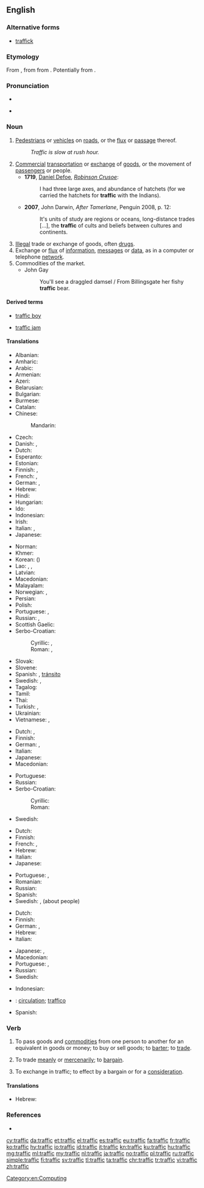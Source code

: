 ==English==
{{wikipedia}}

===Alternative forms===
* [[traffick]]

===Etymology===
From {{etyl|frm|en}} {{term|trafique||traffic|lang=frm}}, from {{etyl|it|en}} {{term|traffico||traffic|lang=it}} from {{etyl|it|en}} {{term|trafficare||to carry on trade|lang=it}}. Potentially from {{etyl|VL.|en}} {{m|la|*transfricare||to rub across}}.

===Pronunciation===
* {{audio|en-us-traffic.ogg|Audio (US)|lang=en}}

* {{rhymes|æfɪk|lang=en}}

===Noun===
{{en-noun|-}}

# [[pedestrian|Pedestrians]] or [[vehicle]]s on [[road]]s, or the [[flux]] or [[passage]] thereof.
#: ''Traffic is slow at rush hour.''
# [[commercial|Commercial]] [[transportation]] or [[exchange]] of [[goods]], or the movement of [[passenger]]s or people.
#* '''1719''', [[w:Daniel Defoe|Daniel Defoe]], ''[[w:Robinson Crusoe|Robinson Crusoe]]'':
#*: I had three large axes, and abundance of hatchets (for we carried the hatchets for '''traffic''' with the Indians).
#* '''2007''', John Darwin, ''After Tamerlane'', Penguin 2008, p. 12:
#*: It's units of study are regions or oceans, long-distance trades [...], the '''traffic''' of cults and beliefs between cultures and continents.
# [[illegal|Illegal]] trade or exchange of goods, often [[drug]]s.
# Exchange or [[flux]] of [[information]], [[message]]s or [[data]], as in a computer or telephone [[network]].
# Commodities of the market.
#* John Gay
#*: You'll see a draggled damsel / From Billingsgate her fishy '''traffic''' bear.

====Derived terms====
{{rel-top|Terms derived from ''traffic'' (noun)}}
* [[traffic boy]]
{{rel-mid}}
* [[traffic jam]]
{{rel-bottom}}

====Translations====
{{trans-top|pedestrians or vehicles on roads or on the air}}
* Albanian: {{t+|sq|trafik|m}}
* Amharic: {{t|am|ትራፊክ|sc=Ethi}}
* Arabic: {{t|ar|مُرُور|m}}
* Armenian: {{t|hy|երթեւեկություն|sc=Armn}}
* Azeri: {{t|az|yol hərəkəti}}
* Belarusian: {{t|be|рух|m|sc=Cyrl}}
* Bulgarian: {{t+|bg|движе́ние|n|sc=Cyrl}}
* Burmese: {{t+|my|အသွားအလာ|sc=Mymr}}
* Catalan: {{t|ca|tràfic|m}}
* Chinese:
*: Mandarin: {{t+|cmn|交通|tr=jiāotōng|sc=Hani}}
* Czech: {{t+|cs|doprava|f}}
* Danish: {{t+|da|trafik}}, {{t|da|færdsel}}
* Dutch: {{t+|nl|verkeer|n}}
* Esperanto: {{t|eo|trafiko}}
* Estonian: {{t|et|liiklus}}
* Finnish: {{t+|fi|liikenne}}, {{t|fi|lentoliikenne}}
* French: {{t+|fr|circulation|f}}, {{t+|fr|trafic|m}}
* German: {{t+|de|Verkehr|m}}, {{t|de|Personenverkehr|m}}
* Hebrew: {{t+|he|תְּנוּעָה|f|tr=t'nu'á}}
* Hindi: {{t|hi|यातायात|f|sc=Deva}}
* Hungarian: {{t+|hu|forgalom}}
* Ido: {{t+|io|trafiko}}
* Indonesian: {{t+|id|lalu lintas}}
* Irish: {{t|ga|trácht|m}}
* Italian: {{t+|it|traffico|m}}, {{t|it|viabilità|f}}
* Japanese: {{t+|ja|交通|tr=こうつう, kōtsū|sc=Jpan}}
{{trans-mid}}
* Norman: {{t|nrf|trafi|m}}
* Khmer: {{t+|km|ចរាចរ|tr=cɑɑraacɑɑ|sc=Khmr}}
* Korean: {{t+|ko|교통|sc=Kore}} ({{t+|ko|交通|sc=Kore}})
* Lao: {{t|lo|ການຈະລາຈອນ|sc=Laoo}}, {{t|lo|ການສັນຈອນ|sc=Laoo}}, {{t|lo|ຄົມມະນາຄົມ|sc=Laoo}}
* Latvian: {{t|lv|satiksme|f}}
* Macedonian: {{t|mk|соо́браќај|m}}
* Malayalam: {{t+|ml|ഗതാഗതം}}
* Norwegian: {{t+|no|trafikk|m}}, {{t|no|ferdsel}}
* Persian: {{t+|fa|ترافیک|tr=terâfik|sc=fa-Arab}}
* Polish: {{t+|pl|ruch|m}}
* Portuguese: {{t+|pt|tráfego|m}}, {{t+|pt|trânsito|m}}
* Russian: {{t+|ru|движе́ние|n}}, {{t+|ru|тра́фик|m}} {{qualifier|colloquial}}
* Scottish Gaelic: {{t|gd|trafaig|f}}
* Serbo-Croatian:
*: Cyrillic: {{t|sh|саобраћај|m}}, {{t|sh|промет|m}}
*: Roman: {{t+|sh|saobraćaj|m}}, {{t+|sh|promet|m}}
* Slovak: {{t|sk|doprava|f}}
* Slovene: {{t|sl|promet|m}}
* Spanish: {{t+|es|tráfico|m}}, [[tránsito]] {{g|m}} {{qualifier|Latin America}}
* Swedish: {{t+|sv|trafik|c}}, {{t+|sv|samfärdsel|c}}
* Tagalog: {{t|tl|trapiko}}
* Tamil: {{t|ta|திரக்கு}}
* Thai: {{t|th|การจราจร|tr=gaan jàraajon|sc=Thai}}
* Turkish: {{t+|tr|trafik}}, {{t+|tr|seyrüsefer}}
* Ukrainian: {{t+|uk|рух|m|sc=Cyrl}}
* Vietnamese: {{t+|vi|giao thông|alt=sự giao thông}}, {{t+|vi|giao thông}}
{{trans-bottom}}

{{trans-top|commercial transportation or exchange of goods}}
* Dutch: {{t+|nl|handel|m}}, {{t+|nl|verkeer|n}}
* Finnish: {{t+|fi|kauppa}}
* German: {{t+|de|Verkehr|m}}, {{t|de|Warenverkehr|m}}
* Italian: {{t+|it|traffico|m}}
* Japanese: {{t+|ja|取引|tr=とりひき, torihiki|sc=Jpan}}
* Macedonian: {{t|mk|про́мет|m}}
{{trans-mid}}
* Portuguese: {{t+|pt|tráfego|m}}
* Russian: {{t+|ru|торго́вля|f}}
* Serbo-Croatian:
*: Cyrillic: {{t|sh|промет|m}}
*: Roman: {{t+|sh|promet|m}}
* Swedish: {{t+|sv|handel|c}}
{{trans-bottom}}

{{trans-top|illegal trade or exchange of goods, often drugs}}
* Dutch: {{t|nl|zwarte handel|m}}
* Finnish: {{t|fi|mustapörssi}}
* French: {{t+|fr|traite|f}}, {{t+|fr|trafic|m}}
* Hebrew: {{t|he|סחר|m|tr=sákhar|sc=Hebr}}
* Italian: {{t+|it|tratta|f}}
* Japanese: {{t+|ja|取引|tr=とりひき, torihiki|sc=Jpan}}
{{trans-mid}}
* Portuguese: {{t+|pt|trata|f}}, {{t+|pt|tráfico|m}}
* Romanian: {{t+|ro|trata|f}}
* Russian: {{t+|ru|торго́вля|f}}
* Spanish: {{t+|es|trata|f}}
* Swedish: {{t|sv|illegal handel|c}}, {{t+|sv|trafficking|c}} (about people)
{{trans-bottom}}

{{trans-top|exchange or flux of information, messages or data}}
* Dutch: {{t+|nl|verkeer|n}}
* Finnish: {{t+|fi|tietoliikenne}}
* German: {{t+|de|Verkehr|m}}, {{t|de|Datenverkehr|m}}
* Hebrew: {{t|he|עומס|m|tr=ómes|sc=Hebr}}
* Italian: {{t+|it|traffico|m}}
{{trans-mid}}
* Japanese: {{t|ja|交信|tr=こうしん, kōshin|sc=Jpan}}, {{t+|ja|トラフィック|tr=torafikku|sc=Jpan}}
* Macedonian: {{t|mk|соо́браќај|m}}
* Portuguese: {{t+|pt|tráfego|m}}, {{t+|pt|trânsito|m}}
* Russian: {{t+|ru|тра́фик|m}}
* Swedish: {{t+|sv|trafik|c}}
{{trans-bottom}}

{{checktrans-top}}
* Indonesian: {{t-check|id|lalu-lintas}}
* {{ttbc|ia}}: [[circulation]]; [[traffico]]
* Spanish: {{t-check|es|tráfico|m}}
{{trans-bottom}}

===Verb===
{{en-verb|traffick}}

# {{context|intransitive|lang=en}} To pass goods and [[commodity|commodities]] from one person to another for an equivalent in goods or money; to buy or sell goods; to [[barter]]; to [[trade]].
# {{context|intransitive|lang=en}} To trade [[meanly]] or [[mercenarily]]; to [[bargain]].
# {{context|transitive|lang=en}} To exchange in traffic; to effect by a bargain or for a [[consideration]].

====Translations====
{{trans-top|To pass goods and commodities from one person to another for an equivalent in goods or money}}
* Hebrew: {{t|he|סחר|tr=sakhár|sc=Hebr}}
{{trans-mid}}
{{trans-bottom}}

{{trans-top|To trade meanly or mercenarily;}}
{{trans-mid}}
{{trans-bottom}}

{{trans-top|To exchange in traffic; to effect by a bargain or for a consideration}}
{{trans-mid}}
{{trans-bottom}}

===References===
* {{R:Webster 1913}}

[[Category:en:Computing]]

[[cy:traffic]]
[[da:traffic]]
[[et:traffic]]
[[el:traffic]]
[[es:traffic]]
[[eu:traffic]]
[[fa:traffic]]
[[fr:traffic]]
[[ko:traffic]]
[[hy:traffic]]
[[io:traffic]]
[[id:traffic]]
[[it:traffic]]
[[kn:traffic]]
[[ku:traffic]]
[[hu:traffic]]
[[mg:traffic]]
[[ml:traffic]]
[[my:traffic]]
[[nl:traffic]]
[[ja:traffic]]
[[no:traffic]]
[[pl:traffic]]
[[ru:traffic]]
[[simple:traffic]]
[[fi:traffic]]
[[sv:traffic]]
[[tl:traffic]]
[[ta:traffic]]
[[chr:traffic]]
[[tr:traffic]]
[[vi:traffic]]
[[zh:traffic]]
